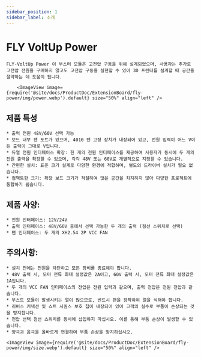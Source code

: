 ```yaml
---
sidebar_position: 1
sidebar_label: 소개
---
```


# FLY VoltUp Power

    FLY-VoltUp Power 이 부스터 모듈은 고전압 구동을 위해 설계되었으며, 사용자는 추가로 고전압 전원을 구매하지 않고도 고전압 구동을 실현할 수 있어 3D 프린터를 설계할 때 공간을 절약하는 데 도움이 됩니다.

        <ImageView image={require('@site/docs/ProductDoc/ExtensionBoard/fly-power/img/power.webp').default} size="50%" align="left" />


## 제품 특성

    * 출력 전원 48V/60V 선택 가능
    * 보드 내부 팬 포트가 있으며, 4010 팬 고정 장치가 내장되어 있고, 전원 입력이 어느 V이든 출력이 그대로 V입니다.
    * 듀얼 전원 인터페이스 확장: 한 개의 전원 인터페이스를 제공하여 사용자가 동시에 두 개의 전원 출력을 확장할 수 있으며, 각각 48V 또는 60V로 개별적으로 지정할 수 있습니다.
    * 간편한 설치: 표준 크기 설계로 다양한 환경에 적합하며, 별도의 드라이버 설치가 필요 없습니다.
    * 컴팩트한 크기: 확장 보드 크기가 적절하여 많은 공간을 차지하지 않아 다양한 프로젝트에 통합하기 쉽습니다.

## 제품 사양:

    * 전원 인터페이스: 12V/24V
    * 출력 인터페이스: 48V/60V 중에서 선택 가능한 두 개의 출력 (점선 스위치로 선택)
    * 팬 인터페이스: 두 개의 XH2.54 2P VCC FAN

## 주의사항:

    * 설치 전에는 전원을 차단하고 모든 장비를 종료해야 합니다.
    * 48V 출력 시, 모터 전류 최대 설정값은 2A이고, 60V 출력 시, 모터 전류 최대 설정값은 1A입니다.
    * 두 개의 VCC FAN 인터페이스의 전압은 전원 입력과 같으며, 출력 전압은 전원 전압과 같습니다.
    * 부스트 모듈이 발생시키는 열이 많으므로, 반드시 팬을 장착하여 열을 식혀야 합니다.
    * 리버스 커넥션 및 쇼트 시퀀스 보호 칩이 내장되어 있어 고객의 실수로 부품이 손상되는 것을 방지합니다.
    * 전압 선택 점선 스위치를 동시에 삽입하지 마십시오. 이를 통해 부품 손상이 발생할 수 있습니다.
    * 양극과 음극을 올바르게 연결하여 부품 손상을 방지하십시오.

    <ImageView image={require('@site/docs/ProductDoc/ExtensionBoard/fly-power/img/size.webp').default} size="50%" align="left" />